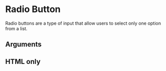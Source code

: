 
<Meta title="Components/RadioButton" component={RadioButton} argTypes={argTypes} />

# Radio Button

Radio buttons are a type of input that allow users to select only one option from a list.


<Canvas>
  <Story story={stories.Default} name="Default" />
</Canvas>

## Arguments

<ArgsTable story="Default" />

## HTML only

<Canvas>
  <Story story={stories.HTML} name="html" />
</Canvas>
